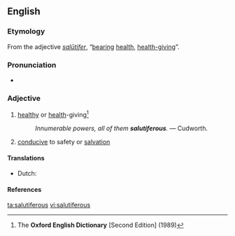 ==English==

===Etymology===
From the {{etyl|la}} adjective ''[[salutifer#Latin|salūtifer]]'', “[[bear]]ing [[health]], [[health-giving]]”.

===Pronunciation===
* {{a|RP}} {{IPA|/sæljʊˈtɪfɛɹəs/}}

===Adjective===
{{en-adj}}

# {{dated}} [[healthy]] or [[health]]-giving<ref name="OED-def">The '''Oxford English Dictionary''' [Second Edition] (1989)</ref>
#: ''Innumerable powers, all of them '''salutiferous'''.'' &mdash; Cudworth.
# [[conducive]] to safety or [[salvation]]

====Translations====
{{trans-top|healthy or health-giving}}
* Dutch: {{t-|nl|heilzaam}}
{{trans-mid}}
{{trans-bottom}}
====References====
<references/>

[[ta:salutiferous]]
[[vi:salutiferous]]